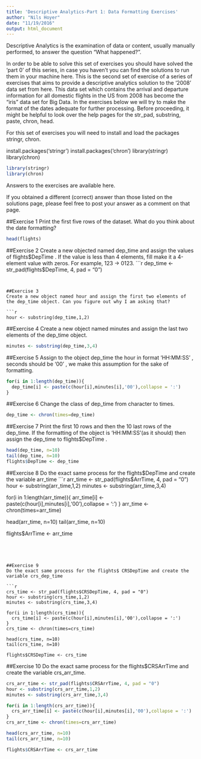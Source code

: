 ```yaml
---
title: 'Descriptive Analytics-Part 1: Data Formatting Exercises'
author: "Nils Hoyer"
date: "11/19/2016"
output: html_document
---
```



Descriptive Analytics is the examination of data or content, usually manually performed, to answer the question “What happened?”.

In order to be able to solve this set of exercises you should have solved the ‘part 0’ of this series, in case you haven’t you can find the solutions to run them in your machine here. This is the second set of exercise of a series of exercises that aims to provide a descriptive analytics solution to the ‘2008’ data set from here. This data set which contains the arrival and departure information for all domestic flights in the US from 2008 has become the “iris” data set for Big Data. In the exercises below we will try to make the format of the dates adequate for further processing. Before proceeding, it might be helpful to look over the help pages for the str_pad, substring, paste, chron, head.

For this set of exercises you will need to install and load the packages stringr, chron.

install.packages('stringr')
install.packages('chron')
library(stringr)
library(chron)

```r
library(stringr)
library(chron)
```


Answers to the exercises are available here.

If you obtained a different (correct) answer than those listed on the solutions page, please feel free to post your answer as a comment on that page.

##Exercise 1
Print the first five rows of the dataset. What do you think about the date formatting?
```r
head(flights)
```


##Exercise 2
Create a new objected named dep_time and assign the values of flights$DepTime . If the value is less than 4 elements, fill make it a 4-element value with zeros. For example, 123 -> 0123.
```r
dep_time <- str_pad(flights$DepTime, 4, pad = "0")
```


##Exercise 3
Create a new object named hour and assign the first two elements of the dep_time object. Can you figure out why I am asking that?

```r
hour <- substring(dep_time,1,2)
```


##Exercise 4
Create a new object named minutes and assign the last two elements of the dep_time object.
```r
minutes <- substring(dep_time,3,4)

```



##Exercise 5
Assign to the object dep_time the hour in format ‘HH:MM:SS’ , seconds should be ‘00’ , we make this assumption for the sake of formatting.
```r

for(i in 1:length(dep_time)){
  dep_time[i] <- paste(c(hour[i],minutes[i],'00'),collapse = ':')
}
```



##Exercise 6
Change the class of dep_time from character to times.
```r
dep_time <- chron(times=dep_time)
```


##Exercise 7
Print the first 10 rows and then the 10 last rows of the dep_time. If the formatting of the object is ‘HH:MM:SS’(as it should) then assign the dep_time to flights$DepTime .

```r
head(dep_time, n=10)
tail(dep_time, n=10)
flights$DepTime <- dep_time
```


##Exercise 8
Do the exact same process for the flights$DepTime and create the variable arr_time
```r
arr_time <- str_pad(flights$ArrTime, 4, pad = "0")
hour <- substring(arr_time,1,2)
minutes <- substring(arr_time,3,4)

for(i in 1:length(arr_time)){
  arr_time[i] <- paste(c(hour[i],minutes[i],'00'),collapse = ':')
}
arr_time <- chron(times=arr_time)

head(arr_time, n=10)
tail(arr_time, n=10)

flights$ArrTime <- arr_time


```




##Exercise 9
Do the exact same process for the flights$ CRSDepTime and create the variable crs_dep_time

```r
crs_time <- str_pad(flights$CRSDepTime, 4, pad = "0")
hour <- substring(crs_time,1,2)
minutes <- substring(crs_time,3,4)

for(i in 1:length(crs_time)){
  crs_time[i] <- paste(c(hour[i],minutes[i],'00'),collapse = ':')
}
crs_time <- chron(times=crs_time)

head(crs_time, n=10)
tail(crs_time, n=10)

flights$CRSDepTime <- crs_time
```



##Exercise 10
Do the exact same process for the flights$CRSArrTime and create the variable crs_arr_time.

```r
crs_arr_time <- str_pad(flights$CRSArrTime, 4, pad = "0")
hour <- substring(crs_arr_time,1,2)
minutes <- substring(crs_arr_time,3,4)

for(i in 1:length(crs_arr_time)){
  crs_arr_time[i] <- paste(c(hour[i],minutes[i],'00'),collapse = ':')
}
crs_arr_time <- chron(times=crs_arr_time)

head(crs_arr_time, n=10)
tail(crs_arr_time, n=10)

flights$CRSArrTime <- crs_arr_time
```

